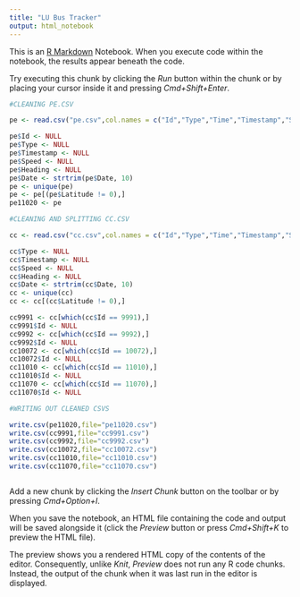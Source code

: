 ```yaml
---
title: "LU Bus Tracker"
output: html_notebook
---
```


This is an [R Markdown](http://rmarkdown.rstudio.com) Notebook. When you execute code within the notebook, the results appear beneath the code. 

Try executing this chunk by clicking the *Run* button within the chunk or by placing your cursor inside it and pressing *Cmd+Shift+Enter*. 

```r
#CLEANING PE.CSV

pe <- read.csv("pe.csv",col.names = c("Id","Type","Time","Timestamp","Speed","Heading","Latitude","Longitude","Last Stop","Current Stop","Date"), row.names = NULL)

pe$Id <- NULL
pe$Type <- NULL
pe$Timestamp <- NULL
pe$Speed <- NULL
pe$Heading <- NULL
pe$Date <- strtrim(pe$Date, 10)
pe <- unique(pe)
pe <- pe[(pe$Latitude != 0),]
pe11020 <- pe

#CLEANING AND SPLITTING CC.CSV

cc <- read.csv("cc.csv",col.names = c("Id","Type","Time","Timestamp","Speed","Heading","Latitude","Longitude","Last Stop","Current Stop","Date"), row.names = NULL)

cc$Type <- NULL
cc$Timestamp <- NULL
cc$Speed <- NULL
cc$Heading <- NULL
cc$Date <- strtrim(cc$Date, 10)
cc <- unique(cc)
cc <- cc[(cc$Latitude != 0),]

cc9991 <- cc[which(cc$Id == 9991),]
cc9991$Id <- NULL
cc9992 <- cc[which(cc$Id == 9992),]
cc9992$Id <- NULL
cc10072 <- cc[which(cc$Id == 10072),]
cc10072$Id <- NULL
cc11010 <- cc[which(cc$Id == 11010),]
cc11010$Id <- NULL
cc11070 <- cc[which(cc$Id == 11070),]
cc11070$Id <- NULL

#WRITING OUT CLEANED CSVS

write.csv(pe11020,file="pe11020.csv")
write.csv(cc9991,file="cc9991.csv")
write.csv(cc9992,file="cc9992.csv")
write.csv(cc10072,file="cc10072.csv")
write.csv(cc11010,file="cc11010.csv")
write.csv(cc11070,file="cc11070.csv")



```

Add a new chunk by clicking the *Insert Chunk* button on the toolbar or by pressing *Cmd+Option+I*.

When you save the notebook, an HTML file containing the code and output will be saved alongside it (click the *Preview* button or press *Cmd+Shift+K* to preview the HTML file). 

The preview shows you a rendered HTML copy of the contents of the editor. Consequently, unlike *Knit*, *Preview* does not run any R code chunks. Instead, the output of the chunk when it was last run in the editor is displayed.

